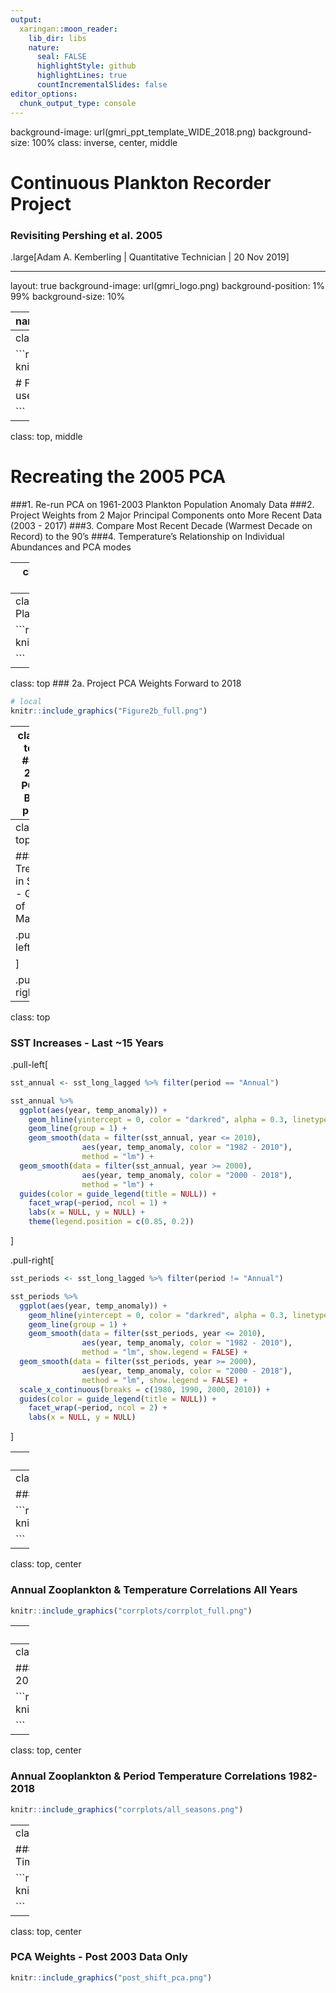 ```yaml
---
output:
  xaringan::moon_reader:
    lib_dir: libs
    nature:
      seal: FALSE
      highlightStyle: github
      highlightLines: true
      countIncrementalSlides: false
editor_options: 
  chunk_output_type: console
---
```

background-image: url(gmri_ppt_template_WIDE_2018.png)
background-size: 100%
class: inverse, center, middle

# Continuous Plankton Recorder Project



### Revisiting Pershing et al. 2005
.large[Adam A. Kemberling | Quantitative Technician | 20 Nov 2019]

---

layout: true
background-image: url(gmri_logo.png)
background-position: 1% 99%
background-size: 10%

---
name: title
class:  middle, top

```r
options(htmltools.dir.version = FALSE)
knitr::opts_chunk$set(echo = FALSE, comment = NA, warning = FALSE, message = FALSE, fig.retina = 3)
options(knitr.kable.NA = '')

####  Packages  ####
library(ggbiplot)
library(tidyverse)
library(here)
#devtools::install_github("vqv/ggbiplot")


####  Functions  ####
find_box_data <- function(box_project_name) {
  box_project <- as.character(box_project_name)
  box_path <- str_c("/Users/akemberling/Box/Adam Kemberling/Box_Projects/", paste(box_project))
  return(box_path)
}

cpr_boxpath <- find_box_data("continuous_plankton_recorder")
gmricols_boxpath <- find_box_data("R_exercise_library/gmri_colors/gmripalette/R")

source(str_c(gmricols_boxpath, "/gmri_colors.R"))
floor_decade <- function(value){ return(value - value %% 10) }


#Set ggplot theme
theme_set(theme_classic())

####  Load Data  ####

# SST long-format with the lag periods
sst_long_lagged <- read_csv(str_c(cpr_boxpath, "data", "processed_data", "SST_with_lags.csv", sep = "/")) %>% 
  mutate(period = case_when(
    period == "annual" ~ "Annual",
    period == "jf" ~ "January - February",
    period == "ma" ~ "March - April",
    period == "mj" ~ "May - June",
    period == "ja" ~ "July - August",
    period == "so" ~ "September - October",
    period == "nd" ~ "November - December"),
period = factor(period, 
                levels = c("Annual", "January - February", "March - April", "May - June", "July - August", "September - October", "November - December")))

# CPR species Data with the corrresponding SST
species_periods_long <- read_csv(str_c(cpr_boxpath, "data", "processed_data", "cpr_with_SSTlags.csv", sep = "/"))  %>% 
  mutate(period = case_when(
    period == "annual" ~ "Annual",
    period == "jf" ~ "January - February",
    period == "ma" ~ "March - April",
    period == "mj" ~ "May - June",
    period == "ja" ~ "July - August",
    period == "so" ~ "September - October",
    period == "nd" ~ "November - December"),
period = factor(period, 
                levels = c("Annual", "January - February", "March - April", "May - June", "July - August", "September - October", "November - December")))

```

# Pershing et al. 2005

.pull-left[

  **Data**

 * 42 Years of Zooplankton Data (1961 - 2003)

 * 6 Zooplankton species (2 Calanaus age-groups)
]

.pull-right[

  **Findings**
  
  * Two Dominant PCA Modes
  
  * Decadal variation in Plankton Communities
  
  * Two Zooplankton-communities associated with PCA modes
  
  * Temperature thought to drive shift between modes

]



---
class: top, center


```r
# local
knitr::include_graphics("pershing_05_PCA.png") 

# For pasting images outside of code blocks use:
#![2005 results](pershing_05_PCA.png)


```

---
class: top, middle

# Recreating the 2005 PCA

 ###1. Re-run PCA on 1961-2003 Plankton Population Anomaly Data
 ###2. Project Weights from 2 Major Principal Components onto More Recent Data (2003 - 2017)
 ###3. Compare Most Recent Decade (Warmest Decade on Record) to the 90's
 ###4. Temperature's Relationship on Individual Abundances and PCA modes

---
class: top
### 1a. Re-run PCA on 1961-2003 Plankton Population Anomaly Data


```r
# local
knitr::include_graphics("Figure2a_recreation.png") 

```

---
class: top
### 1b. Re-run PCA on 1961-2003 Plankton Population Anomaly Data

```r
# local
knitr::include_graphics("Figure2b_recreation.png") 

```



---
class: top
### 2a. Project PCA Weights Forward to 2018

```r
# local
knitr::include_graphics("Figure2b_full.png") 

```

---
class: top
### 2b. PCA Bi-plot

```r
# local
knitr::include_graphics("2005pca_biplot.png") 

```



---
class: top

### Trends in SST - Gulf of Maine

.pull-left[
```r
sst_long_lagged %>% filter(period == "Annual") %>% 
  ggplot(aes(year, temp_anomaly)) +
    geom_hline(yintercept = 0, color = "darkred", alpha = 0.3, linetype = 2) +
    geom_line(group = 1) +
    geom_smooth(method = "loess", color = gmri_cols("gmri blue")) +
    facet_wrap(~period, ncol = 1) +
    labs(x = NULL, y = NULL)
```

]


.pull-right[
```r
sst_long_lagged %>% filter(period != "Annual") %>% 
  ggplot(aes(year, temp_anomaly)) +
    geom_hline(yintercept = 0, color = "darkred", alpha = 0.3, linetype = 2) +
    geom_line(group = 1) +
    geom_smooth(method = "loess", color = gmri_cols("gmri blue")) +
    facet_wrap(~period, ncol = 2) +
    scale_x_continuous(breaks = c(1980, 1990, 2000, 2010)) +
    labs(x = NULL, y = NULL)
```
]

---
class: top

### SST Increases - Last ~15 Years

.pull-left[
```r
sst_annual <- sst_long_lagged %>% filter(period == "Annual")

sst_annual %>% 
  ggplot(aes(year, temp_anomaly)) +
    geom_hline(yintercept = 0, color = "darkred", alpha = 0.3, linetype = 2) +
    geom_line(group = 1) +
    geom_smooth(data = filter(sst_annual, year <= 2010),
                aes(year, temp_anomaly, color = "1982 - 2010"),
                method = "lm") +
  geom_smooth(data = filter(sst_annual, year >= 2000),
                aes(year, temp_anomaly, color = "2000 - 2018"),
                method = "lm") +
  guides(color = guide_legend(title = NULL)) +
    facet_wrap(~period, ncol = 1) +
    labs(x = NULL, y = NULL) +
    theme(legend.position = c(0.85, 0.2))
```

]


.pull-right[
```r
sst_periods <- sst_long_lagged %>% filter(period != "Annual")

sst_periods %>% 
  ggplot(aes(year, temp_anomaly)) +
    geom_hline(yintercept = 0, color = "darkred", alpha = 0.3, linetype = 2) +
    geom_line(group = 1) +
    geom_smooth(data = filter(sst_periods, year <= 2010),
                aes(year, temp_anomaly, color = "1982 - 2010"),
                method = "lm", show.legend = FALSE) +
  geom_smooth(data = filter(sst_periods, year >= 2000),
                aes(year, temp_anomaly, color = "2000 - 2018"),
                method = "lm", show.legend = FALSE) +
  scale_x_continuous(breaks = c(1980, 1990, 2000, 2010)) +
  guides(color = guide_legend(title = NULL)) +
    facet_wrap(~period, ncol = 2) +
    labs(x = NULL, y = NULL)
```
]

---
class: top, center

### SST + Zooplankton PCA Modes


```r

knitr::include_graphics("2005_ts_temps.png") 

```

---
class: top, center

### 05' PCA Modes - Extended to 2018


```r
knitr::include_graphics("full_ts_temps.png") 


```

---
class: top, center

### Annual Zooplankton & Temperature Correlations All Years

```r
knitr::include_graphics("corrplots/corrplot_full.png") 


```


---
class: top, center

### Annual Zooplankton & Temperature Correlations 1982-2003

```r
knitr::include_graphics("corrplots/corrplot_pre.png") 


```

---
class: top, center

### Annual Zooplankton & Temperature Correlations 2003-2018

```r
knitr::include_graphics("corrplots/corrplot_post.png") 


```

---
class: top, center

### Annual Zooplankton & Period Temperature Correlations 1982-2018

```r
knitr::include_graphics("corrplots/all_seasons.png") 


```


---
class: top, center

### PCA Weights - Using Full Timeseries

```r
knitr::include_graphics("full_ts_pca.png") 

```

---
class: top, center

### PCA Weights - Post 2003 Data Only

```r
knitr::include_graphics("post_shift_pca.png") 

```

